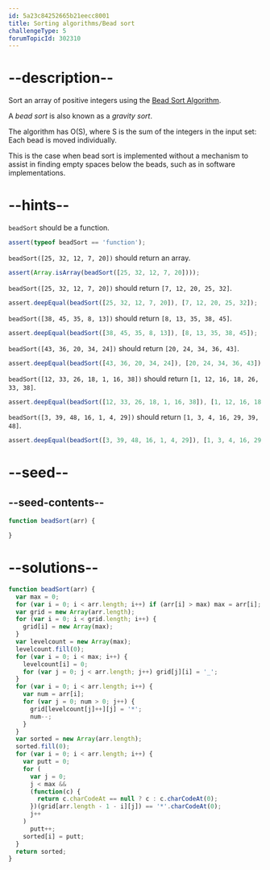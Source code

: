 ```yaml
---
id: 5a23c84252665b21eecc8001
title: Sorting algorithms/Bead sort
challengeType: 5
forumTopicId: 302310
---
```


# --description--

Sort an array of positive integers using the [Bead Sort Algorithm](https://en.wikipedia.org/wiki/Bead_sort).

A *bead sort* is also known as a *gravity sort*.

The algorithm has O(S), where S is the sum of the integers in the input set: Each bead is moved individually.

This is the case when bead sort is implemented without a mechanism to assist in finding empty spaces below the beads, such as in software implementations.

# --hints--

`beadSort` should be a function.

```js
assert(typeof beadSort == 'function');
```

`beadSort([25, 32, 12, 7, 20])` should return an array.

```js
assert(Array.isArray(beadSort([25, 32, 12, 7, 20])));
```

`beadSort([25, 32, 12, 7, 20])` should return `[7, 12, 20, 25, 32]`.

```js
assert.deepEqual(beadSort([25, 32, 12, 7, 20]), [7, 12, 20, 25, 32]);
```

`beadSort([38, 45, 35, 8, 13])` should return `[8, 13, 35, 38, 45]`.

```js
assert.deepEqual(beadSort([38, 45, 35, 8, 13]), [8, 13, 35, 38, 45]);
```

`beadSort([43, 36, 20, 34, 24])` should return `[20, 24, 34, 36, 43]`.

```js
assert.deepEqual(beadSort([43, 36, 20, 34, 24]), [20, 24, 34, 36, 43]);
```

`beadSort([12, 33, 26, 18, 1, 16, 38])` should return `[1, 12, 16, 18, 26, 33, 38]`.

```js
assert.deepEqual(beadSort([12, 33, 26, 18, 1, 16, 38]), [1, 12, 16, 18, 26, 33, 38]);
```

`beadSort([3, 39, 48, 16, 1, 4, 29])` should return `[1, 3, 4, 16, 29, 39, 48]`.

```js
assert.deepEqual(beadSort([3, 39, 48, 16, 1, 4, 29]), [1, 3, 4, 16, 29, 39, 48]);
```

# --seed--

## --seed-contents--

```js
function beadSort(arr) {

}
```

# --solutions--

```js
function beadSort(arr) {
  var max = 0;
  for (var i = 0; i < arr.length; i++) if (arr[i] > max) max = arr[i];
  var grid = new Array(arr.length);
  for (var i = 0; i < grid.length; i++) {
    grid[i] = new Array(max);
  }
  var levelcount = new Array(max);
  levelcount.fill(0);
  for (var i = 0; i < max; i++) {
    levelcount[i] = 0;
    for (var j = 0; j < arr.length; j++) grid[j][i] = '_';
  }
  for (var i = 0; i < arr.length; i++) {
    var num = arr[i];
    for (var j = 0; num > 0; j++) {
      grid[levelcount[j]++][j] = '*';
      num--;
    }
  }
  var sorted = new Array(arr.length);
  sorted.fill(0);
  for (var i = 0; i < arr.length; i++) {
    var putt = 0;
    for (
      var j = 0;
      j < max &&
      (function(c) {
        return c.charCodeAt == null ? c : c.charCodeAt(0);
      })(grid[arr.length - 1 - i][j]) == '*'.charCodeAt(0);
      j++
    )
      putt++;
    sorted[i] = putt;
  }
  return sorted;
}
```
